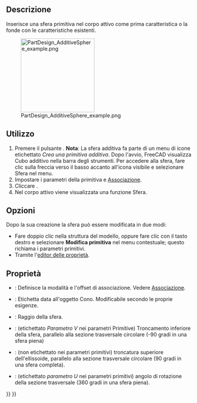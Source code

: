 <languages/>

{{Docnav/it
|[[PartDesign_AdditiveCylinder/it|Cilindro additivo]]
|[[PartDesign_AdditiveCone/it|Cono additivo]]
|[[PartDesign_Workbench/it|PartDesign]]
|IconL=PartDesign_AdditiveCylinder.svg
|IconR=PartDesign_AdditiveCone.svg
|IconC=Workbench_PartDesign.svg
}}

<div class="mw-translate-fuzzy">
{{GuiCommand/it|Name=PartDesign AdditiveSphere|Name/it=Sfera additiva|Workbenches=[[PartDesign Workbench/it|PartDesign]]|MenuLocation=Part Design → Crea una primitiva additiva → Sfera|Shortcut=None|Version=0.17|SeeAlso=[[PartDesign CompPrimitiveAdditive/it|Primitive additive]]}}
</div>

<span id="Description"></span>
==Descrizione==

Inserisce una sfera primitiva nel corpo attivo come prima caratteristica o la fonde con le caratteristiche esistenti.

[[File:PartDesign_AdditiveSphere_example.png|200px]]

<span id="Usage"></span>
==Utilizzo==

<div class="mw-translate-fuzzy">
# Premere il pulsante {{KEY|[[Image:PartDesign AdditiveSphere.png|24px]] '''Sfera additiva'''}}. '''Nota''': La sfera additiva fa parte di un menu di icone etichettato ''Crea una primitiva additiva''. Dopo l'avvio, FreeCAD visualizza Cubo additivo nella barra degli strumenti. Per accedere alla sfera, fare clic sulla freccia verso il basso accanto all'icona visibile e selezionare Sfera nel menu.
# Impostare i parametri della primitiva e [[Part_EditAttachment/it|Associazione]].
# Cliccare {{KEY|OK}}.
# Nel corpo attivo viene visualizzata una funzione Sfera.
</div>

<span id="Options"></span>
== Opzioni ==

<div class="mw-translate-fuzzy">
Dopo la sua creazione la sfera può essere modificata in due modi:
* Fare doppio clic nella struttura del modello, oppure fare clic con il tasto destro e selezionare '''Modifica primitiva''' nel menu contestuale; questo richiama i parametri primitivi.
* Tramite l'[[Property editor/it|editor delle proprietà]].
</div>

<span id="Properties"></span>
== Proprietà ==

<div class="mw-translate-fuzzy">
* {{PropertyData/it|Attachment}}: Definisce la modalità e l'offset di associazione. Vedere [[Part EditAttachment/it|Associazione]].
* {{PropertyData/it|Label}}: Etichetta data all'oggetto Cono. Modificabile secondo le proprie esigenze.
* {{PropertyData/it|Radius}}: Raggio della sfera.
* {{PropertyData/it|Angle1}}: (etichettato '' Parametro V '' nei parametri Primitive) Troncamento inferiore della sfera, parallelo alla sezione trasversale circolare (-90 gradi in una sfera piena)
* {{PropertyData/it|Angle2}}: (non etichettato nei parametri primitivi) troncatura superiore dell'ellissoide, parallelo alla sezione trasversale circolare (90 gradi in una sfera completa).
* {{PropertyData/it|Angle3}}: (etichettato '' parametro U '' nei parametri primitivi) angolo di rotazione della sezione trasversale (360 gradi in una sfera piena).
</div>


{{Docnav/it
|[[PartDesign_AdditiveCylinder/it|Cilindro additivo]]
|[[PartDesign_AdditiveCone/it|Cono additivo]]
|[[PartDesign_Workbench/it|PartDesign]]
|IconL=PartDesign_AdditiveCylinder.svg
|IconR=PartDesign_AdditiveCone.svg
|IconC=Workbench_PartDesign.svg
}}

{{PartDesign_Tools_navi{{#translation:}}}}
{{Userdocnavi{{#translation:}}}}